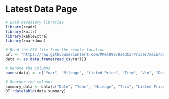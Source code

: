 # Latest Data Page

```r
# Load necessary libraries
library(readr)
library(knitr)
library(kableExtra)
library(rmarkdown)

# Read the CSV file from the remote location
url <- "https://raw.githubusercontent.com/MMel099/UsedCarPricer/main/data/newest_data.csv"
data <- as.data.frame(read_csv(url))

# Rename the columns
names(data) <- c("Year", "Mileage", "Listed Price", "Trim", "Vin", "Dealership", "City", "Date", "Estimated Price", "Discount")

# Reorder the columns
summary_data <- data[c("Date", "Year", "Mileage", "Trim", "Listed Price", "Estimated Price", "Discount")]
DT::datatable(data.summary)
```
